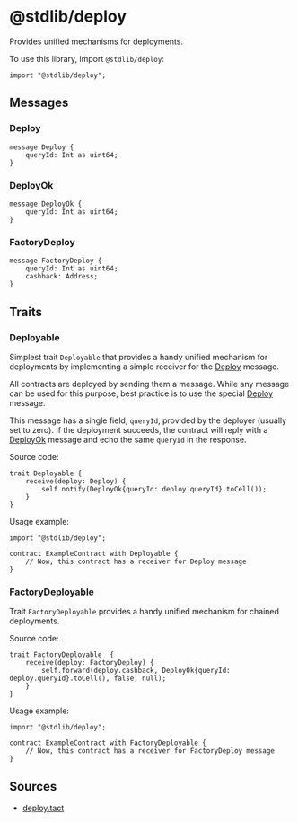 # @stdlib/deploy

Provides unified mechanisms for deployments.

To use this library, import `@stdlib/deploy`:

```tact
import "@stdlib/deploy";
```

## Messages

### Deploy

```tact
message Deploy {
    queryId: Int as uint64;
}
```

### DeployOk

```tact
message DeployOk {
    queryId: Int as uint64;
}
```

### FactoryDeploy

```tact
message FactoryDeploy {
    queryId: Int as uint64;
    cashback: Address;
}
```

## Traits

### Deployable

Simplest trait `Deployable` that provides a handy unified mechanism for deployments by implementing a simple receiver for the [Deploy](#deploy) message.

All contracts are deployed by sending them a message. While any message can be used for this purpose, best practice is to use the special [Deploy](#deploy) message.

This message has a single field, `queryId`, provided by the deployer (usually set to zero). If the deployment succeeds, the contract will reply with a [DeployOk](#deployok) message and echo the same `queryId` in the response.

Source code:

```tact
trait Deployable {
    receive(deploy: Deploy) {
        self.notify(DeployOk{queryId: deploy.queryId}.toCell());
    }
}
```

Usage example:

```tact
import "@stdlib/deploy";

contract ExampleContract with Deployable {
    // Now, this contract has a receiver for Deploy message
}
```

### FactoryDeployable

Trait `FactoryDeployable` provides a handy unified mechanism for chained deployments.

Source code:

```tact
trait FactoryDeployable  {
    receive(deploy: FactoryDeploy) {
        self.forward(deploy.cashback, DeployOk{queryId: deploy.queryId}.toCell(), false, null);
    }
}
```

Usage example:

```tact
import "@stdlib/deploy";

contract ExampleContract with FactoryDeployable {
    // Now, this contract has a receiver for FactoryDeploy message
}
```

## Sources

* [deploy.tact](https://github.com/tact-lang/tact/blob/61541b7783098e1af669faccd7d2334c10981c72/stdlib/libs/deploy.tact)
